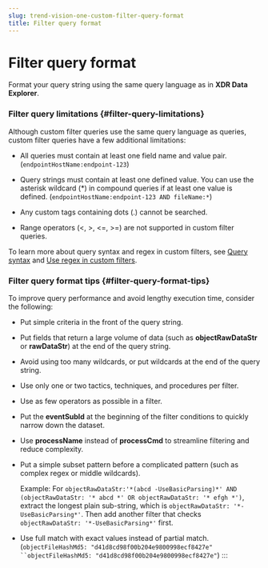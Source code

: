 ```yaml
---
slug: trend-vision-one-custom-filter-query-format
title: Filter query format
---
```

# Filter query format

Format your query string using the same query language as in **XDR Data Explorer**.

### Filter query limitations {#filter-query-limitations}

Although custom filter queries use the same query language as queries, custom filter queries have a few additional limitations:

- All queries must contain at least one field name and value pair. (`endpointHostName:endpoint-123`)

- Query strings must contain at least one defined value. You can use the asterisk wildcard (\*) in compound queries if at least one value is defined. (`endpointHostName:endpoint-123 AND fileName:*`)

- Any custom tags containing dots (.) cannot be searched.

- Range operators (\<, \>, \<=, \>=) are not supported in custom filter queries.

To learn more about query syntax and regex in custom filters, see [Query syntax](search-syntax.mdx) and [Use regex in custom filters](using-regex-custom-filters.mdx).

### Filter query format tips {#filter-query-format-tips}

To improve query performance and avoid lengthy execution time, consider the following:

- Put simple criteria in the front of the query string.

- Put fields that return a large volume of data (such as **objectRawDataStr** or **rawDataStr**) at the end of the query string.

- Avoid using too many wildcards, or put wildcards at the end of the query string.

- Use only one or two tactics, techniques, and procedures per filter.

- Use as few operators as possible in a filter.

- Put the **eventSubId** at the beginning of the filter conditions to quickly narrow down the dataset.

- Use **processName** instead of **processCmd** to streamline filtering and reduce complexity.

- Put a simple subset pattern before a complicated pattern (such as complex regex or middle wildcards).

  Example: For `objectRawDataStr:'*(abcd -UseBasicParsing)*' AND (objectRawDataStr: '* abcd *' OR objectRawDataStr: '* efgh *')`, extract the longest plain sub-string, which is `objectRawDataStr: '*-UseBasicParsing*'`. Then add another filter that checks `objectRawDataStr: '*-UseBasicParsing*'` first.

- Use full match with exact values instead of partial match. (`objectFileHashMd5: "d41d8cd98f00b204e9800998ecf8427e" ``objectFileHashMd5: "d41d8cd98f00b204e9800998ecf8427e"`)
:::
